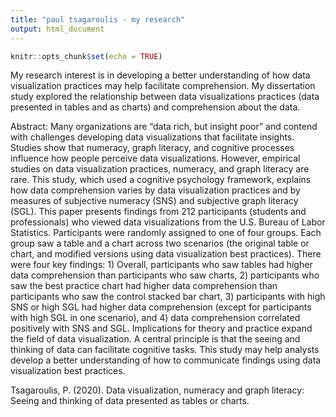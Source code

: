 ```yaml
---
title: "paul tsagaroulis - my research"
output: html_document
---
```


```r
knitr::opts_chunk$set(echo = TRUE)
```

<!-- Global site tag (gtag.js) - Google Analytics -->
<script async src="https://www.googletagmanager.com/gtag/js?id=UA-61071-2"></script>
<script>
  window.dataLayer = window.dataLayer || [];
  function gtag(){dataLayer.push(arguments);}
  gtag('js', new Date());

  gtag('config', 'UA-61071-2');
</script>

My research interest is in developing a better understanding of how data visualization practices may help facilitate comprehension. My dissertation study explored the relationship between data visualizations practices (data presented in tables and as charts) and comprehension about the data. 

Abstract: Many organizations are “data rich, but insight poor” and contend with challenges developing data visualizations that facilitate insights. Studies show that numeracy, graph literacy, and cognitive processes influence how people perceive data visualizations. However, empirical studies on data visualization practices, numeracy, and graph literacy are rare. This study, which used a cognitive psychology framework, explains how data comprehension varies by data visualization practices and by measures of subjective numeracy (SNS) and subjective graph literacy (SGL). This paper presents findings from 212 participants (students and professionals) who viewed data visualizations from the U.S. Bureau of Labor Statistics. Participants were randomly assigned to one of four groups. Each group saw a table and a chart across two scenarios (the original table or chart, and modified versions using data visualization best practices). There were four key findings: 1) Overall, participants who saw tables had higher data comprehension than participants who saw charts, 2) participants who saw the best practice chart had higher data comprehension than participants who saw the control stacked bar chart, 3) participants with high SNS or high SGL had higher data comprehension (except for participants with high SGL in one scenario), and 4) data comprehension correlated positively with SNS and SGL. Implications for theory and practice expand the field of data visualization. A central principle is that the seeing and thinking of data can facilitate cognitive tasks. This study may help analysts develop a better understanding of how to communicate findings using data visualization best practices.

Tsagaroulis, P. (2020). Data visualization, numeracy and graph literacy: Seeing and thinking of data presented as tables or charts.
